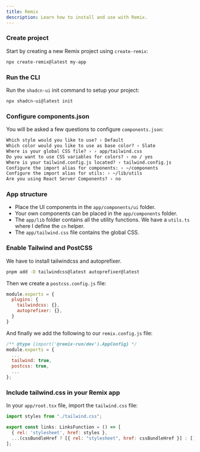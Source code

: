 ```yaml
---
title: Remix
description: Learn how to install and use with Remix.
---
```


<Steps>

### Create project

Start by creating a new Remix project using `create-remix`:

```bash
npx create-remix@latest my-app
```

### Run the CLI

Run the `shadcn-ui` init command to setup your project:

```bash
npx shadcn-ui@latest init
```

### Configure components.json

You will be asked a few questions to configure `components.json`:

```txt showLineNumbers
Which style would you like to use? › Default
Which color would you like to use as base color? › Slate
Where is your global CSS file? › › app/tailwind.css
Do you want to use CSS variables for colors? › no / yes
Where is your tailwind.config.js located? › tailwind.config.js
Configure the import alias for components: › ~/components
Configure the import alias for utils: › ~/lib/utils
Are you using React Server Components? › no
```

### App structure

- Place the UI components in the `app/components/ui` folder.
- Your own components can be placed in the `app/components` folder.
- The `app/lib` folder contains all the utility functions. We have a `utils.ts` where I define the `cn` helper.
- The `app/tailwind.css` file contains the global CSS.

### Enable Tailwind and PostCSS

We have to install tailwindcss and autoprefixer.

```bash
pnpm add -D tailwindcss@latest autoprefixer@latest
```

Then we create a `postcss.config.js` file:

```js
module.exports = {
  plugins: {
    tailwindcss: {},
    autoprefixer: {},
  }
}
```

And finally we add the following to our `remix.config.js` file:

```js {4-5}
/** @type {import('@remix-run/dev').AppConfig} */
module.exports = {
  ...
  tailwind: true,
  postcss: true,
  ...
};
```

### Include tailwind.css in your Remix app

In your `app/root.tsx` file, import the `tailwind.css` file:

```js {1, 4}
import styles from "./tailwind.css";

export const links: LinksFunction = () => [
  { rel: 'stylesheet', href: styles },
  ...(cssBundleHref ? [{ rel: "stylesheet", href: cssBundleHref }] : []),
];
```


</Steps>
